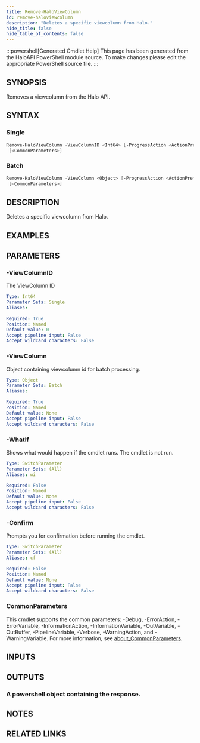 ```yaml
---
title: Remove-HaloViewColumn
id: remove-haloviewcolumn
description: "Deletes a specific viewcolumn from Halo."
hide_title: false
hide_table_of_contents: false
---
```


:::powershell[Generated Cmdlet Help]
This page has been generated from the HaloAPI PowerShell module source. To make changes please edit the appropriate PowerShell source file.
:::

## SYNOPSIS

Removes a viewcolumn from the Halo API.

## SYNTAX

### Single

```powershell
Remove-HaloViewColumn -ViewColumnID <Int64> [-ProgressAction <ActionPreference>] [-WhatIf] [-Confirm]
 [<CommonParameters>]
```

### Batch

```powershell
Remove-HaloViewColumn -ViewColumn <Object> [-ProgressAction <ActionPreference>] [-WhatIf] [-Confirm]
 [<CommonParameters>]
```

## DESCRIPTION

Deletes a specific viewcolumn from Halo.

## EXAMPLES

## PARAMETERS

### -ViewColumnID

The ViewColumn ID

```yaml
Type: Int64
Parameter Sets: Single
Aliases:

Required: True
Position: Named
Default value: 0
Accept pipeline input: False
Accept wildcard characters: False
```

### -ViewColumn

Object containing viewcolumn id for batch processing.

```yaml
Type: Object
Parameter Sets: Batch
Aliases:

Required: True
Position: Named
Default value: None
Accept pipeline input: False
Accept wildcard characters: False
```

### -WhatIf

Shows what would happen if the cmdlet runs.
The cmdlet is not run.

```yaml
Type: SwitchParameter
Parameter Sets: (All)
Aliases: wi

Required: False
Position: Named
Default value: None
Accept pipeline input: False
Accept wildcard characters: False
```

### -Confirm

Prompts you for confirmation before running the cmdlet.

```yaml
Type: SwitchParameter
Parameter Sets: (All)
Aliases: cf

Required: False
Position: Named
Default value: None
Accept pipeline input: False
Accept wildcard characters: False
```

### CommonParameters

This cmdlet supports the common parameters: -Debug, -ErrorAction, -ErrorVariable, -InformationAction, -InformationVariable, -OutVariable, -OutBuffer, -PipelineVariable, -Verbose, -WarningAction, and -WarningVariable. For more information, see [about_CommonParameters](http://go.microsoft.com/fwlink/?LinkID=113216).

## INPUTS


## OUTPUTS

### A powershell object containing the response.

## NOTES

## RELATED LINKS
